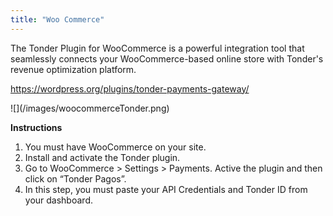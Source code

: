 ```yaml
---
title: "Woo Commerce"
---
```


The Tonder Plugin for WooCommerce is a powerful integration tool that seamlessly connects your WooCommerce-based online store with Tonder's revenue optimization platform. 


https://wordpress.org/plugins/tonder-payments-gateway/

<Frame>![](/images/woocommerceTonder.png)</Frame>


**Instructions**
1. You must have WooCommerce on your site.
2. Install and activate the Tonder plugin.
3. Go to WooCommerce > Settings > Payments. Active the plugin and then click on “Tonder Pagos”.
4. In this step, you must paste your API Credentials and Tonder ID from your dashboard.
